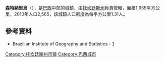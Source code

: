 {{coord|08|57|03|S|47|20|09|W|scale:30000|display=title}}

'''森特納里烏'''（{{lang-pt|Centenário}}），是[[巴西|巴西]]中部的城鎮，由[[托坎廷斯州|托坎廷斯州]]負責管轄，面積1,955平方公里，2010年人口2,565，該城鎮人口密度為每平方公里1.31人。

==參考資料==
*Brazilian Institute of Geography and Statistics - [https://web.archive.org/web/20080611095922/http://www.ibge.gov.br/cidadesat/default.php]

{{Brazil-geo-stub}}
{{托坎廷斯州市鎮}}

[[Category:托坎廷斯州市镇|Category:托坎廷斯州市镇]]
[[Category:巴西城市|Category:巴西城市]]